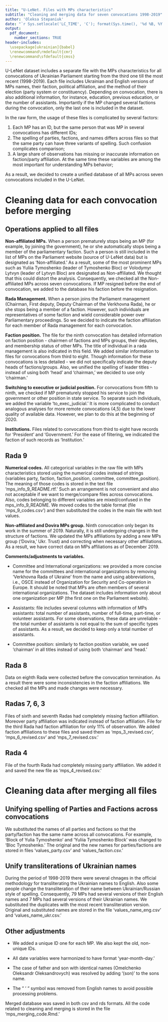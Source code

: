 ```yaml
---
title: "U-LeNet. Files with MPs characteristics"
subtitle: "Cleaning and merging data for seven convocations 1998-2019"
author: 'Oleksa Stepaniuk'
date: "`r Sys.setlocale('LC_TIME', 'C'); format(Sys.time(), '%d %B, %Y')`"
output:
  pdf_document:
    number_sections: TRUE
header-includes:
  \usepackage[ukrainian]{babel}
  \renewcommand\rmdefault{cmr} 
  \renewcommand\sfdefault{cmss}
---
```


<!-- markdown's bold and italic stop working after including babel package -->
<!-- https://tex.stackexchange.com/questions/246830/markdowns-bold-and-italic-stop-working-after-including-babel-package -->

U-LeNet dataset includes a separate file with the MPs characteristics for all convocations of Ukrainian Parliament starting from the third one till the most recent (1998-2019). Each file includes Ukrainian and English versions of MPs names, their faction, political affiliation, and the method of their election (party system or constituency). Depending on convocation, there is also additional information, for instance, education, previous education, or the number of assistants. Importantly if the MP changed several factions during the convocation, only the last one is included in the dataset.

In the raw form, the usage of these files is complicated by several factors:

1. Each MP has an ID, but the same person that was MP in several convocations has different IDs;
2. The spelling of parties, factions, and names differs across files so that the same party can have three variants of spelling. Such confusion complicates comparison;
3. A large share of observations has missing or inaccurate information on faction/party affiliation. At the same time these variables are among the most important for understanding MPs behavior;

As a result, we decided to create a unified database of all MPs across seven convocations included in the U-LeNet.

# Cleaning data for each convocation before merging

## Operations applied to all files

__Non-affiliated MPs.__ When a person prematurely stops being an MP (for example, by joining the government), he or she automatically stops being a member of the parliamentary faction. Such a person is still included in the list of MPs on the Parliament website (source of U-LeNet data) but is designated as 'Non-affiliated.' As a result, some of the most prominent MPs such as Yuliia Tymoshenko (leader of Tymoshenko Bloc) or Volodymyr Lytvyn (leader of Lytvyn Bloc) are designated as Non-affiliated. We thought that this could distort the analysis. Consequently, we checked all the Non-affiliated MPs across seven convocations. If MP resigned before the end of convocation, we added to the database his faction before the resignation.

__Rada Management.__ When a person joins the Parliament management (Chairman, First deputy, Deputy Chairman of the Verkhovna Rada), he or she stops being a member of a faction. However, such individuals are representatives of some faction and wield considerable power over Parliamentary proceedings. So we decided to indicate the faction affiliation for each member of Rada management for each convocation.

__Faction position.__ The file for the ninth convocation has detailed information on faction position - chairmen of factions and MPs groups, their deputies, and membership status of other MPs. The title of individual in a rada management is also indicated in this field. We added similar information to files for convocations from third to eight. Though information for these convocations is less detailed - we did not specifically indicate the deputy heads of factions/groups. Also, we unified the spelling of leader titles - instead of using both 'head' and 'chairman,' we decided to use only 'chairman.'

__Switching to executive or judicial position.__ For convocations from fifth to ninth, we checked if MP prematurely stopped his service to join the government or other position in state service. To separate such individuals, we added the variable 'to_exec_judicial.' It is more complicated to conduct analogous analyses for more remote convocations (4,5) due to the lower quality of available data. However, we plan to do this at the beginning of 2020.

__Institutions.__ Files related to convocations from third to eight have records for 'President' and 'Government.' For the ease of filtering, we indicated the faction of such records as 'Institution.'


## Rada 9

__Numerical codes.__ All categorical variables in the raw file with MPs characteristics stored using the numerical codes instead of strings (variables party, faction, faction_position, committee, committee_position). The meaning of those codes is stored in the text file 'mps_info_9_README.rtf.' Such an arrangement is not convenient and also not acceptable if we want to merge/compare files across convocations. Also, codes belonging to different variables are mixed/confused in the mps_info_9_README. We moved codes to the table format (file 'mps_9_codes.csv') and then substituted the codes in the main file with text values.

__Non-affiliated and Dovira MPs group.__ Ninth convocation only began its work in the summer of 2019. Naturally, it is still undergoing changes in the structure of factions. We updated the MPs affiliations by adding a new MPs group ('Dovira,' Ukr. Trust) and correcting when necessary other affiliations. As a result, we have correct data on MPs affiliations as of December 2019.

__Comments/adjustments to variables.__

- Committee and International organizations: we provided a more concise name for the committees and international organizations by removing 'Verkhovna Rada of Ukraine' from the name and using abbreviations, i.e., OSCE instead of Organization for Security and Co-operation in Europe. It should be noted that MPs are often members of several international organizations. The dataset includes information only about one organization per MP (the first one on the Parliament website).

- Assistants: file includes several columns with information of MPs assistants: total number of assistants, number of full-time, part-time, or volunteer assistants. For some observations, these data are unreliable - the total number of assistants is not equal to the sum of specific types of assistants. As a result, we decided to keep only a total number of assistants.

- Committee position: similarly to faction position variable, we used 'chairman' in all titles instead of using both 'chairman' and 'head.'

## Rada 8

Data on eighth Rada were collected before the convocation termination. As a result there were some inconsistencies in the faction affiliations. We checked all the MPs and made changes were necessary.

## Radas 7, 6, 3

Files of sixth and seventh Radas had completely missing faction affiliation. Moreover party affiliation was indicated instead of faction affiliation. File for the third Rada had faction affiliation for only 11% of observation. We added faction affiliations to these files and saved them as 'mps_3_revised.csv', 'mps_6_revised.csv' and 'mps_7_revised.csv.'

## Rada 4

File of the fourth Rada had completely missing party affiliation. We added it and saved the new file as 'mps_4_revised.csv.'


# Cleaning data after merging all files

## Unifying spelling of Parties and Factions across convocations

We substituted the names of all parties and factions so that the party/faction has the same name across all convocations. For example, 'Block of Yulia Tymoshenko' and 'Yuliia Tymoshenko Bloсk' was changed to    'Bloc Tymoshenko.' The original and the new names for parties/factions are stored in files 'values_party.csv' and 'values_faction.csv.'

## Unify transliterations of Ukrainian names

During the period of 1998-2019 there were several chnages in the official methodology for transliterating the Ukrainian names to English. Also some people change the transliteration of their name between Ukrainian/Russian style of spelling. Consequently, 79 MPs had several versions of their English names and 7 MPs had several versions of their Ukrainian names. We substituted the duplicates with the most recent transliteration version. Original and substituted names are stored in the file 'values_name_eng.csv' and 'values_name_ukr.csv.'


## Other adjustments

- We added a unique ID one for each MP. We also kept the old, non-unique IDs.

- All date variables were harmonized to have format 'year-month-day.'

- The case of father and son with identical names (Omelchenko Oleksandr Oleksandrovych) was resolved by adding '(son)' to the sons name.

- The " ' " symbol was removed from English names to avoid possible processing problems.

Merged database was saved in both csv and rds formats. All the code related to cleaning and merging is stored in the file 'mps_merging_code.Rmd.'







